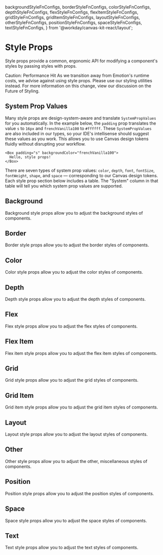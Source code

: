 

  backgroundStyleFnConfigs,
  borderStyleFnConfigs,
  colorStyleFnConfigs,
  depthStyleFnConfigs,
  flexStyleFnConfigs,
  flexItemStyleFnConfigs,
  gridStyleFnConfigs,
  gridItemStyleFnConfigs,
  layoutStyleFnConfigs,
  otherStyleFnConfigs,
  positionStyleFnConfigs,
  spaceStyleFnConfigs,
  textStyleFnConfigs,
} from '@workday/canvas-kit-react/layout';


<Meta title="Features/Style Props" />

# Style Props

Style props provide a common, ergonomic API for modifying a component's styles by passing styles
with props.

<InformationHighlight className="sb-unstyled" variant="caution">
	<InformationHighlight.Icon />
	<InformationHighlight.Heading> Caution: Performance Hit</InformationHighlight.Heading>
	<InformationHighlight.Body>
		As we transition away from Emotion's runtime costs, we advise against using style props. Please use our <Hyperlink src="https://workday.github.io/canvas-kit/?path=/docs/styling-getting-started--docs">styling utilities</Hyperlink> instead. For more information on this change, view our discussion on the <Hyperlink src="https://github.com/Workday/canvas-kit/discussions/2265">Future of Styling</Hyperlink>.
	</InformationHighlight.Body>
</InformationHighlight>

## System Prop Values

Many style props are design-system-aware and translate `SystemPropValues` for you automatically. In
the example below, the `padding` prop translates the value `s` to `16px` and `frenchVanilla100` to
`#ffffff`. These `SystemPropValues` are also included in our types, so your IDE's intellisense
should suggest these values as you work. This allows you to use Canvas design tokens fluidly without
disrupting your workflow.

```tsx
<Box padding="s" backgroundColor="frenchVanilla100">
  Hello, style props!
</Box>
```

There are seven types of system prop values: `color`, `depth`, `font`, `fontSize`, `fontWeight`,
`shape`, and `space` — corresponding to our Canvas design tokens. Each style prop section below
includes a table. The "System" column in that table will tell you which system prop values are
supported.

## Background

Background style props allow you to adjust the background styles of components.

<ExampleCodeBlock code={Background} />

<StylePropsTable styleProps={backgroundStyleFnConfigs} />

## Border

Border style props allow you to adjust the border styles of components.

<ExampleCodeBlock code={Border} />

<StylePropsTable styleProps={borderStyleFnConfigs} />

## Color

Color style props allow you to adjust the color styles of components.

<ExampleCodeBlock code={Color} />

<StylePropsTable styleProps={colorStyleFnConfigs} />

## Depth

Depth style props allow you to adjust the depth styles of components.

<ExampleCodeBlock code={Depth} />

<StylePropsTable styleProps={depthStyleFnConfigs} />

## Flex

Flex style props allow you to adjust the flex styles of components.

<ExampleCodeBlock code={FlexExample} />

<StylePropsTable styleProps={flexStyleFnConfigs} />

## Flex Item

Flex item style props allow you to adjust the flex item styles of components.

<ExampleCodeBlock code={FlexItem} />

<StylePropsTable styleProps={flexItemStyleFnConfigs} />

## Grid

Grid style props allow you to adjust the grid styles of components.

<ExampleCodeBlock code={GridExample} />

<StylePropsTable styleProps={gridStyleFnConfigs} />

## Grid Item

Grid item style props allow you to adjust the grid item styles of components.

<ExampleCodeBlock code={GridItem} />

<StylePropsTable styleProps={gridItemStyleFnConfigs} />

## Layout

Layout style props allow you to adjust the layout styles of components.

<ExampleCodeBlock code={Layout} />

<StylePropsTable styleProps={layoutStyleFnConfigs} />

## Other

Other style props allow you to adjust the other, miscellaneous styles of components.

<ExampleCodeBlock code={Other} />

<StylePropsTable styleProps={otherStyleFnConfigs} />

## Position

Position style props allow you to adjust the position styles of components.

<ExampleCodeBlock code={Position} />

<StylePropsTable styleProps={positionStyleFnConfigs} />

## Space

Space style props allow you to adjust the space styles of components.

<ExampleCodeBlock code={Space} />

<StylePropsTable styleProps={spaceStyleFnConfigs} />

## Text

Text style props allow you to adjust the text styles of components.

<ExampleCodeBlock code={Text} />

<StylePropsTable styleProps={textStyleFnConfigs} />
